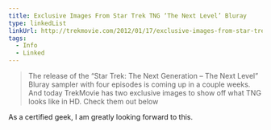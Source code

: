 ```yaml
---
title: Exclusive Images From Star Trek TNG ‘The Next Level’ Bluray
type: linkedList
linkUrl: http://trekmovie.com/2012/01/17/exclusive-images-from-star-trek-tng-the-next-level-bluray/
tags:
  - Info
  - Linked
---
```


> The release of the “Star Trek: The Next Generation – The Next Level” Bluray sampler with four episodes is coming up in a couple weeks. And today TrekMovie has two exclusive images to show off what TNG looks like in HD. Check them out below

As a certified geek, I am greatly looking forward to this.

